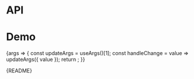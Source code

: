 
<Meta title="Packages/Datepickers/DatePicker" component={DatePicker} />

# API

<ArgsTable />

# Demo

<Canvas>
  <Story
    name="DatePicker"
    args={{
      dateStyle: DATE_STYLE_OPTIONS[1],
      eventsEnabled: true,
      isAnimated: true,
      message: 'Message'
    }}
    argTypes={{
      value: { control: 'date' },
      minValue: { control: 'date' },
      maxValue: { control: 'date' },
      dateStyle: {
        control: 'radio',
        options: DATE_STYLE_OPTIONS,
        table: { category: 'Story' }
      },
      hasMessage: { name: 'Message', control: { type: 'boolean' }, table: 'Story' },
      message: { name: 'children', control: { type: 'text' }, table: { category: 'Message' } },
      validation: {
        options: ['success', 'warning', 'error'],
        control: { type: 'radio' },
        table: { category: 'Input' }
      },
      validationLabel: {
        control: { type: 'text' },
        table: { category: 'Message' }
      }
    }}
    parameters={{
      design: {
        allowFullscreen: true,
        type: 'figma',
        url: 'https://www.figma.com/file/6g87L4FdKZTA3knt3Rsfdx/Garden?node-id=134%3A32'
      }
    }}
  >
    {args => {
      const updateArgs = useArgs()[1];
      const handleChange = value => updateArgs({ value });
      return <DatePickerStory {...args} onChange={handleChange} />;
    }}
  </Story>
</Canvas>

<Markdown>{README}</Markdown>
